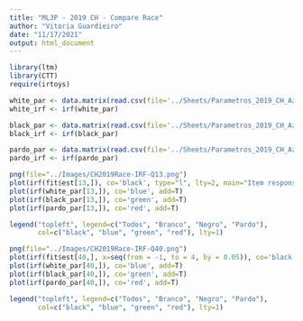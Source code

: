 ```yaml
---
title: "ML3P - 2019 CH - Compare Race"
author: "Vitoria Guardieiro"
date: "11/17/2021"
output: html_document
---
```


```r
library(ltm)
library(CTT)
require(irtoys)
```


```r
white_par <- data.matrix(read.csv(file='../Sheets/Parametros_2019_CH_Azul_Brancos.csv', row.names = 1))
white_irf <- irf(white_par)

black_par <- data.matrix(read.csv(file='../Sheets/Parametros_2019_CH_Azul_Negros.csv', row.names = 1))
black_irf <- irf(black_par)

pardo_par <- data.matrix(read.csv(file='../Sheets/Parametros_2019_CH_Azul_Pardos.csv', row.names = 1))
pardo_irf <- irf(pardo_par)
```

```r
png(file="../Images/CH2019Race-IRF-Q13.png")
plot(irf(fit$est[13,]), co='black', type="l", lty=2, main="Item response function - Question 13")
plot(irf(white_par[13,]), co='blue', add=T)
plot(irf(black_par[13,]), co='green', add=T)
plot(irf(pardo_par[13,]), co='red', add=T)

legend("topleft", legend=c("Todos", "Branco", "Negro", "Pardo"),
       col=c("black", "blue", "green", "red"), lty=1)
```


```r
png(file="../Images/CH2019Race-IRF-Q40.png")
plot(irf(fit$est[40,], x=seq(from = -1, to = 4, by = 0.05)), co='black', main="Item response function - Question 40")
plot(irf(white_par[40,]), co='blue', add=T)
plot(irf(black_par[40,]), co='green', add=T)
plot(irf(pardo_par[40,]), co='red', add=T)

legend("topleft", legend=c("Todos", "Branco", "Negro", "Pardo"),
       col=c("black", "blue", "green", "red"), lty=1)
```
